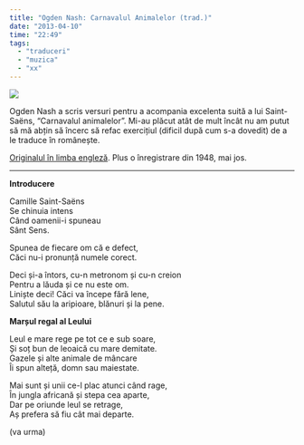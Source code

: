 ```yaml
---
title: "Ogden Nash: Carnavalul Animalelor (trad.)"
date: "2013-04-10"
time: "22:49"
tags:
  - "traduceri"
  - "muzica"
  - "xx"
---
```

![](media/47638690504_0.jpg)

Ogden Nash a scris versuri pentru a acompania excelenta suită a lui Saint-Saëns, "Carnavalul animalelor". Mi-au plăcut atât de mult încât nu am putut să mă abțin să încerc să refac exercițiul (dificil după cum s-a dovedit) de a le traduce în românește.

[Originalul în limba engleză](http://www.informatik.uni-hamburg.de/RZ/lehre/C++/4/carnival){target="_blank"}. Plus o înregistrare din 1948, mai jos.

------------------------------------------------------------------------

**Introducere**

Camille Saint-Saëns\
Se chinuia intens\
Când oamenii-i spuneau\
Sânt Sens.

Spunea de fiecare om că e defect,\
Căci nu-i pronunță numele corect.

Deci și-a întors, cu-n metronom și cu-n creion\
Pentru a lăuda și ce nu este om.\
Liniște deci! Căci va începe fără lene,\
Salutul său la aripioare, blănuri și la pene.

**Marșul regal al Leului**

Leul e mare rege pe tot ce e sub soare,\
Și soț bun de leoaică cu mare demitate.\
Gazele și alte animale de mâncare\
Îi spun alteță, domn sau maiestate.

Mai sunt și unii ce-l plac atunci când rage,\
În jungla africană și stepa cea aparte,\
Dar pe oriunde leul se retrage,\
Aș prefera să fiu cât mai departe.

(va urma)